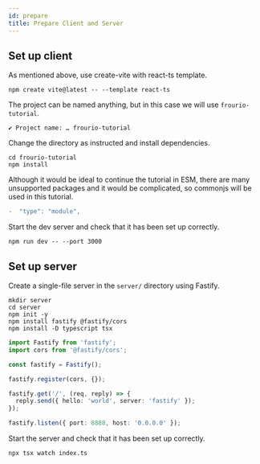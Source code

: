 ```yaml
---
id: prepare
title: Prepare Client and Server
---
```



## Set up client

As mentioned above, use create-vite with react-ts template.

```shell title=Terminal
npm create vite@latest -- --template react-ts
```

The project can be named anything, but in this case we will use `frourio-tutorial`.

```shell
✔ Project name: … frourio-tutorial
```

Change the directory as instructed and install dependencies.

```shell title=Terminal
cd frourio-tutorial
npm install
```

Although it would be ideal to continue the tutorial in ESM, there are many unsupported packages and it would be complicated, so commonjs will be used in this tutorial.

```diff title=package.json
-  "type": "module",
```

Start the dev server and check that it has been set up correctly.

```shell title='Terminal (Tab 1)'
npm run dev -- --port 3000
```

<BrowserWindow url="http://localhost:3000"></BrowserWindow>

## Set up server

Create a single-file server in the `server/` directory using Fastify.

```shell title=Terminal
mkdir server
cd server
npm init -y
npm install fastify @fastify/cors
npm install -D typescript tsx
```

```ts title='server/index.ts'
import Fastify from 'fastify';
import cors from '@fastify/cors';

const fastify = Fastify();

fastify.register(cors, {});

fastify.get('/', (req, reply) => {
  reply.send({ hello: 'world', server: 'fastify' });
});

fastify.listen({ port: 8888, host: '0.0.0.0' });
```

Start the server and check that it has been set up correctly.

```shell title='Terminal (Tab 2)'
npx tsx watch index.ts
```

<BrowserWindow url="http://localhost:8888"></BrowserWindow>
